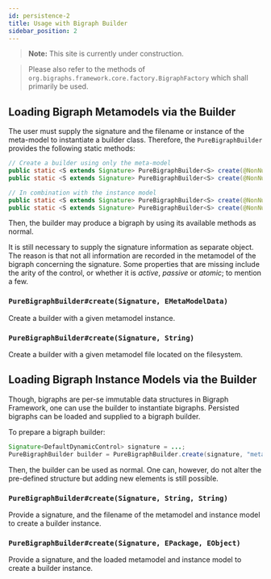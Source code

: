 ```yaml
---
id: persistence-2
title: Usage with Bigraph Builder
sidebar_position: 2
---
```


> **Note:** This site is currently under construction.

> Please also refer to the methods of `org.bigraphs.framework.core.factory.BigraphFactory` which shall primarily be used.


## Loading Bigraph Metamodels via the Builder

The user must supply the signature and the filename or instance of the meta-model to instantiate a builder class.
Therefore, the `PureBigraphBuilder` provides the following static methods:

```java
// Create a builder using only the meta-model
public static <S extends Signature> PureBigraphBuilder<S> create(@NonNull S signature, String metaModelFileName)
public static <S extends Signature> PureBigraphBuilder<S> create(@NonNull S signature, EMetaModelData metaModelData)

// In combination with the instance model
public static <S extends Signature> PureBigraphBuilder<S> create(@NonNull S signature, String metaModelFilePath, String instanceModelFilePath) throws BigraphMetaModelLoadingFailedException
public static <S extends Signature> PureBigraphBuilder<S> create(@NonNull S signature, EPackage metaModel, EObject instanceModel)
```

Then, the builder may produce a bigraph by using its available methods as normal.

It is still necessary to supply the signature information as separate object. The reason is that not all information
are recorded in the metamodel of the bigraph concerning the signature. Some properties that are missing include the arity
of the control, or whether it is _active_, _passive_ or _atomic_; to mention a few.

### `PureBigraphBuilder#create(Signature, EMetaModelData)`

Create a builder with a given metamodel instance.

### `PureBigraphBuilder#create(Signature, String)`

Create a builder with a given metamodel file located on the filesystem.

## Loading Bigraph Instance Models via the Builder

Though, bigraphs are per-se immutable data structures in Bigraph Framework, one can use the builder to instantiate bigraphs.
Persisted bigraphs can be loaded and supplied to a bigraph builder.

To prepare a bigraph builder:

```java
Signature<DefaultDynamicControl> signature = ...;
PureBigraphBuilder builder = PureBigraphBuilder.create(signature, "meta-model.xmi", "instance-model.ecore");
```

Then, the builder can be used as normal. One can, however, do not alter the pre-defined structure but adding new
elements is still possible.

### `PureBigraphBuilder#create(Signature, String, String)`

Provide a signature, and the filename of the metamodel and instance model to create a builder instance.

### `PureBigraphBuilder#create(Signature, EPackage, EObject)`

Provide a signature, and the loaded metamodel and instance model to create a builder instance.
